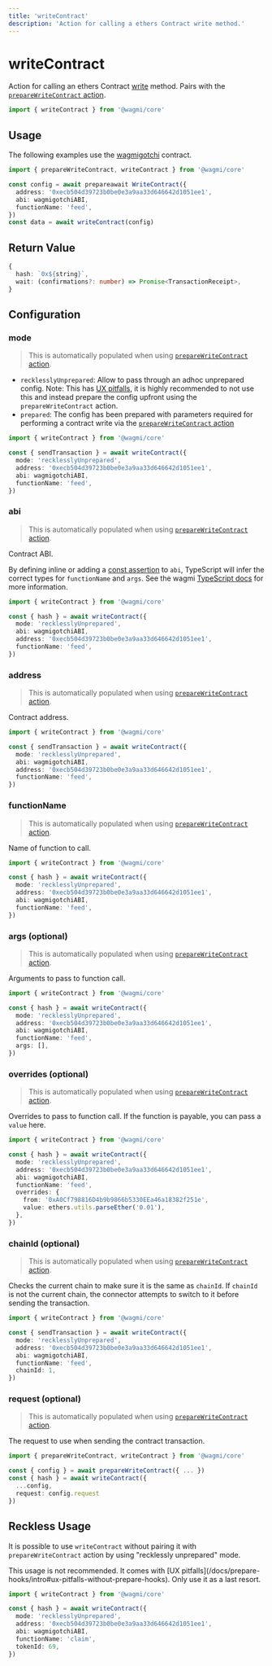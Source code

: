 ```yaml
---
title: 'writeContract'
description: 'Action for calling a ethers Contract write method.'
---
```



# writeContract

Action for calling an ethers Contract [write](https://docs.ethers.io/v5/api/contract/contract/#Contract--write) method. Pairs with the [`prepareWriteContract` action](/core/actions/prepareWriteContract).

```ts
import { writeContract } from '@wagmi/core'
```

## Usage

The following examples use the [wagmigotchi](https://etherscan.io/address/0xecb504d39723b0be0e3a9aa33d646642d1051ee1) contract.

```ts
import { prepareWriteContract, writeContract } from '@wagmi/core'

const config = await prepareawait WriteContract({
  address: '0xecb504d39723b0be0e3a9aa33d646642d1051ee1',
  abi: wagmigotchiABI,
  functionName: 'feed',
})
const data = await writeContract(config)
```

## Return Value

```ts
{
  hash: `0x${string}`,
  wait: (confirmations?: number) => Promise<TransactionReceipt>,
}
```

## Configuration

### mode

> This is automatically populated when using [`prepareWriteContract` action](/core/actions/prepareWriteContract).

- `recklesslyUnprepared`: Allow to pass through an adhoc unprepared config. Note: This has [UX pitfalls](/docs/prepare-hooks/intro#ux-pitfalls-without-prepare-hooks), it is highly recommended to not use this and instead prepare the config upfront using the `prepareWriteContract` action.
- `prepared`: The config has been prepared with parameters required for performing a contract write via the [`prepareWriteContract` action](/core/actions/prepareContractWrite)

```ts {4}
import { writeContract } from '@wagmi/core'

const { sendTransaction } = await writeContract({
  mode: 'recklesslyUnprepared',
  address: '0xecb504d39723b0be0e3a9aa33d646642d1051ee1',
  abi: wagmigotchiABI,
  functionName: 'feed',
})
```

### abi

> This is automatically populated when using [`prepareWriteContract` action](/core/actions/prepareWriteContract).

Contract ABI.

By defining inline or adding a [const assertion](https://www.typescriptlang.org/docs/handbook/release-notes/typescript-3-4.html#const-assertions) to `abi`, TypeScript will infer the correct types for `functionName` and `args`. See the wagmi [TypeScript docs](/core/typescript) for more information.

```ts {5}
import { writeContract } from '@wagmi/core'

const { hash } = await writeContract({
  mode: 'recklesslyUnprepared',
  abi: wagmigotchiABI,
  address: '0xecb504d39723b0be0e3a9aa33d646642d1051ee1',
  functionName: 'feed',
})
```

### address

> This is automatically populated when using [`prepareWriteContract` action](/core/actions/prepareWriteContract).

Contract address.

```ts {6}
import { writeContract } from '@wagmi/core'

const { sendTransaction } = await writeContract({
  mode: 'recklesslyUnprepared',
  abi: wagmigotchiABI,
  address: '0xecb504d39723b0be0e3a9aa33d646642d1051ee1',
  functionName: 'feed',
})
```

### functionName

> This is automatically populated when using [`prepareWriteContract` action](/core/actions/prepareWriteContract).

Name of function to call.

```ts {7}
import { writeContract } from '@wagmi/core'

const { hash } = await writeContract({
  mode: 'recklesslyUnprepared',
  address: '0xecb504d39723b0be0e3a9aa33d646642d1051ee1',
  abi: wagmigotchiABI,
  functionName: 'feed',
})
```

### args (optional)

> This is automatically populated when using [`prepareWriteContract` action](/core/actions/prepareWriteContract).

Arguments to pass to function call.

```ts {8}
import { writeContract } from '@wagmi/core'

const { hash } = await writeContract({
  mode: 'recklesslyUnprepared',
  address: '0xecb504d39723b0be0e3a9aa33d646642d1051ee1',
  abi: wagmigotchiABI,
  functionName: 'feed',
  args: [],
})
```

### overrides (optional)

> This is automatically populated when using [`prepareWriteContract` action](/core/actions/prepareWriteContract).

Overrides to pass to function call. If the function is payable, you can pass a `value` here.

```ts {8-11}
import { writeContract } from '@wagmi/core'

const { hash } = await writeContract({
  mode: 'recklesslyUnprepared',
  address: '0xecb504d39723b0be0e3a9aa33d646642d1051ee1',
  abi: wagmigotchiABI,
  functionName: 'feed',
  overrides: {
    from: '0xA0Cf798816D4b9b9866b5330EEa46a18382f251e',
    value: ethers.utils.parseEther('0.01'),
  },
})
```

### chainId (optional)

> This is automatically populated when using [`prepareWriteContract` action](/core/actions/prepareWriteContract).

Checks the current chain to make sure it is the same as `chainId`. If `chainId` is not the current chain, the connector attempts to switch to it before sending the transaction.

```ts {8}
import { writeContract } from '@wagmi/core'

const { sendTransaction } = await writeContract({
  mode: 'recklesslyUnprepared',
  address: '0xecb504d39723b0be0e3a9aa33d646642d1051ee1',
  abi: wagmigotchiABI,
  functionName: 'feed',
  chainId: 1,
})
```

### request (optional)

> This is automatically populated when using [`prepareWriteContract` action](/core/actions/prepareWriteContract).

The request to use when sending the contract transaction.

```ts {6}
import { prepareWriteContract, writeContract } from '@wagmi/core'

const { config } = await prepareWriteContract({ ... })
const { hash } = await writeContract({
  ...config,
  request: config.request
})
```

## Reckless Usage

It is possible to use `writeContract` without pairing it with `prepareWriteContract` action by using "recklessly unprepared" mode.

<Callout>
  This usage is not recommended. It comes with [UX
  pitfalls](/docs/prepare-hooks/intro#ux-pitfalls-without-prepare-hooks). Only
  use it as a last resort.
</Callout>

```ts {4-8}
import { writeContract } from '@wagmi/core'

const { hash } = await writeContract({
  mode: 'recklesslyUnprepared',
  address: '0xecb504d39723b0be0e3a9aa33d646642d1051ee1',
  abi: wagmigotchiABI,
  functionName: 'claim',
  tokenId: 69,
})
```
